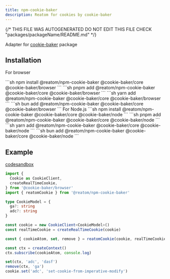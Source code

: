 ```yaml
---
title: npm-cookie-baker
description: Reatom for cookies by cookie-baker
---
```


{/* THIS FILE WAS AUTOGENERATED
DO NOT EDIT THIS FILE 
CHECK "packages/packageName/README.md" */}



Adapter for [cookie-baker](https://github.com/BataevDaniil/cookie-baker) package

## Installation
For browser

<Tabs>
<TabItem label="npm">
  ```sh
npm install @reatom/npm-cookie-baker @cookie-baker/core @cookie-baker/browser
  ```
</TabItem>
<TabItem label="pnpm">
  ```sh
pnpm add @reatom/npm-cookie-baker @cookie-baker/core @cookie-baker/browser
  ```
</TabItem>
<TabItem label="yarn">
  ```sh
yarn add @reatom/npm-cookie-baker @cookie-baker/core @cookie-baker/browser
  ```
</TabItem>
<TabItem label="bun">
  ```sh
bun add @reatom/npm-cookie-baker @cookie-baker/core @cookie-baker/browser
  ```
</TabItem>
</Tabs>
For Node.js

<Tabs>
<TabItem label="npm">
  ```sh
npm install @reatom/npm-cookie-baker @cookie-baker/core @cookie-baker/node
  ```
</TabItem>
<TabItem label="pnpm">
  ```sh
pnpm add @reatom/npm-cookie-baker @cookie-baker/core @cookie-baker/node
  ```
</TabItem>
<TabItem label="yarn">
  ```sh
yarn add @reatom/npm-cookie-baker @cookie-baker/core @cookie-baker/node
  ```
</TabItem>
<TabItem label="bun">
  ```sh
bun add @reatom/npm-cookie-baker @cookie-baker/core @cookie-baker/node
  ```
</TabItem>
</Tabs>

## Example
[codesandbox](https://codesandbox.io/s/reatom-cookie-baker-ec6h63-ec6h63?file=/src/App.tsx)


```ts
import {
  Cookie as CookieClient,
  createRealTimeCookie,
} from '@cookie-baker/browser'
import { reatomCookie } from '@reatom/npm-cookie-baker'

type CookieModel = {
  ga?: string
  adc?: string
}

const cookie = new CookieClient<CookieModel>()
const realTimeCookie = createRealTimeCookie(cookie)

const { cookieAtom, set, remove } = reatomCookie(cookie, realTimeCookie)

const ctx = createContext()
ctx.subscribe(cookieAtom, console.log)

set(ctx, 'adc', 'dasf')
remove(ctx, 'ga')
cookie.set('adc', 'set-cookie-from-imperative-modify')
```
